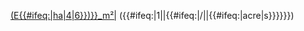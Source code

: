 <includeonly>[[1 E+{{order of magnitude|({{{metv|1}}}E{{#ifeq:{{{metu}}}|ha|4|6}})}}_m²|{{formatnum:{{formatnum:{{{metv}}}|R}}}}{{{s|&nbsp;}}}{{{metu|m}}}]] ({{formatnum:{{formatnum:{{{impv}}}|R}}}}{{{s|&nbsp;}}}{{{impu|ft}}}{{#ifeq:{{{impv|0}}}|1||{{#ifeq:{{{s}}}|/||{{#ifeq:{{{impu}}}|acre|s}}}}}})</includeonly><noinclude>
{{documentation}}
</noinclude>